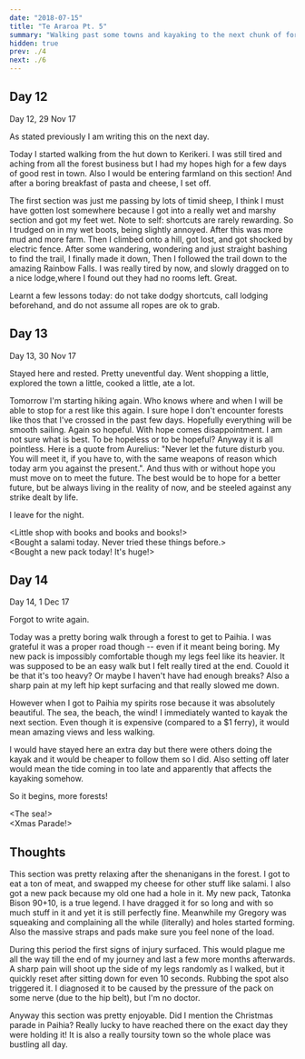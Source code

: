 ```yaml
---
date: "2018-07-15"
title: "Te Araroa Pt. 5"
summary: "Walking past some towns and kayaking to the next chunk of forests..."
hidden: true
prev: ./4
next: ./6
---
```


## Day 12

<Gallery dir="/img/outdoors/araroa/2911" />

Day 12, 29 Nov 17

As stated previously I am writing this on the next day.

Today I started walking from the hut down to Kerikeri.
I was still tired and aching from all the forest business but I had my hopes high for a few days of good rest in town.
Also I would be entering farmland on this section!
And after a boring breakfast of pasta and cheese, I set off.

The first section was just me passing by lots of timid sheep,
I think I must have gotten lost somewhere because I got into a really wet and marshy section and got my feet wet.
Note to self: shortcuts are rarely rewarding.
So I trudged on in my wet boots, being slightly annoyed.
After this was more mud and more farm.
Then I climbed onto a hill, got lost, and got shocked by electric fence.
After some wandering, wondering and just straight bashing to find the trail, I finally made it down,
Then I followed the trail down to the amazing Rainbow Falls.
I was really tired by now, and slowly dragged on to a nice lodge,where I found out they had no rooms left. Great.

Learnt a few lessons today: do not take dodgy shortcuts, call lodging beforehand, and do not assume all ropes are ok to grab.

## Day 13

<Gallery dir="/img/outdoors/araroa/3011" />

Day 13, 30 Nov 17

Stayed here and rested. Pretty uneventful day.
Went shopping a little, explored the town a little, cooked a little, ate a lot.

Tomorrow I'm starting hiking again.
Who knows where and when I will be able to stop for a rest like this again.
I sure hope I don't encounter forests like thos that I've crossed in the past few days.
Hopefully everything will be smooth sailing.
Again so hopeful. With hope comes disappointment.
I am not sure what is best.
To be hopeless or to be hopeful?
Anyway it is all pointless. Here is a quote from Aurelius: "Never let the future disturb you. You will meet it, if you have to, with the same weapons of reason which today arm you against the present.".
And thus with or without hope you must move on to meet the future.
The best would be to hope for a better future, but be always living in the reality of now, and be steeled against any strike dealt by life.

I leave for the night.

\<Little shop with books and books and books!>  
\<Bought a salami today. Never tried these things before.>  
\<Bought a new pack today! It's huge!>

## Day 14

<Gallery dir="/img/outdoors/araroa/0112" />

Day 14, 1 Dec 17

Forgot to write again.

Today was a pretty boring walk through a forest to get to Paihia.
I was grateful it was a proper road though -- even if it meant being boring.
My new pack is impossibly comfortable though my legs feel like its heavier.
It was supposed to be an easy walk but I felt really tired at the end.
Couold it be that it's too heavy?
Or maybe I haven't have had enough breaks?
Also a sharp pain at my left hip kept surfacing and that really slowed me down.

However when I got to Paihia my spirits rose because it was absolutely beautiful.
The sea, the beach, the wind!
I immediately wanted to kayak the next section.
Even though it is expensive (compared to a $1 ferry), it would mean amazing views and less walking.

I would have stayed here an extra day but there were others doing the kayak and it would be cheaper to follow them so I did.
Also setting off later would mean the tide coming in too late and apparently that affects the kayaking somehow.

So it begins, more forests!

\<The sea!>  
\<Xmas Parade!>

## Thoughts

This section was pretty relaxing after the shenanigans in the forest.
I got to eat a ton of meat, and swapped my cheese for other stuff like salami.
I also got a new pack because my old one had a hole in it.
My new pack, Tatonka Bison 90+10, is a true legend.
I have dragged it for so long and with so much stuff in it and yet it is still perfectly fine.
Meanwhile my Gregory was squeaking and complaining all the while (literally) and holes started forming.
Also the massive straps and pads make sure you feel none of the load.

During this period the first signs of injury surfaced.
This would plague me all the way till the end of my journey and last a few more months afterwards.
A sharp pain will shoot up the side of my legs randomly as I walked, but it quickly reset after sitting down for even 10 seconds.
Rubbing the spot also triggered it.
I diagnosed it to be caused by the pressure of the pack on some nerve (due to the hip belt), but I'm no doctor.

Anyway this section was pretty enjoyable. Did I mention the Christmas parade in Paihia?
Really lucky to have reached there on the exact day they were holding it!
It is also a really toursity town so the whole place was bustling all day.
